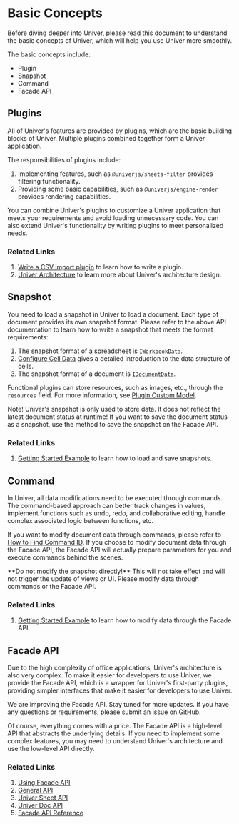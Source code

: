 
# Basic Concepts

<BadgeGroup values={[UniverTypes.GENERAL]} value={UniverTypes.GENERAL} />

Before diving deeper into Univer, please read this document to understand the basic concepts of Univer, which will help you use Univer more smoothly.

The basic concepts include:

* Plugin
* Snapshot
* Command
* Facade API

## Plugins

All of Univer's features are provided by plugins, which are the basic building blocks of Univer. Multiple plugins combined together form a Univer application.

The responsibilities of plugins include:

1. Implementing features, such as `@univerjs/sheets-filter` provides filtering functionality.
2. Providing some basic capabilities, such as `@univerjs/engine-render` provides rendering capabilities.

You can combine Univer's plugins to customize a Univer application that meets your requirements and avoid loading unnecessary code. You can also extend Univer's functionality by writing plugins to meet personalized needs.

### Related Links

1. [Write a CSV import plugin](/guides/sheet/tutorials/csv-import-plugin) to learn how to write a plugin.
2. [Univer Architecture](/guides/sheet/architecture/univer) to learn more about Univer's architecture design.

## Snapshot

You need to load a snapshot in Univer to load a document. Each type of document provides its own snapshot format. Please refer to the above API documentation to learn how to write a snapshot that meets the format requirements:

1. The snapshot format of a spreadsheet is [`IWorkbookData`](/typedoc/@univerjs/core/interfaces/IWorkbookData).
  1. [Configure Cell Data](guides/sheet/getting-started/cell-data) gives a detailed introduction to the data structure of cells.
2. The snapshot format of a document is [`IDocumentData`](/typedoc/@univerjs/core/interfaces/IDocumentData).

Functional plugins can store resources, such as images, etc., through the `resources` field. For more information, see [Plugin Custom Model](/guides/sheet/advanced/custom-model).

<Callout emoji="⚠️">
  Note! Univer's snapshot is only used to store data. It does not reflect the latest document status at runtime! If you want to save the document status as a snapshot, use the method to save the snapshot on the Facade API.
</Callout>

### Related Links

1. [Getting Started Example](/guides/sheet/getting-started/installation#Getting-Started-Example-Loading-Data-Modifying-Data-and-Storing-Data) to learn how to load and save snapshots.

## Command

In Univer, all data modifications need to be executed through commands. The command-based approach can better track changes in values, implement functions such as undo, redo, and collaborative editing, handle complex associated logic between functions, etc.

If you want to modify document data through commands, please refer to [How to Find Command ID](/guides/sheet/tutorials/find-the-command-id). If you choose to modify document data through the Facade API, the Facade API will actually prepare parameters for you and execute commands behind the scenes.

<Callout emoji="⚠️">
  **Do not modify the snapshot directly!** This will not take effect and will not trigger the update of views or UI. Please modify data through commands or the Facade API.
</Callout>

### Related Links

1. [Getting Started Example](/guides/sheet/getting-started/installation#Getting-Started-Example-Loading-Data-Modifying-Data-and-Storing-Data) to learn how to modify data through the Facade API

## Facade API

Due to the high complexity of office applications, Univer's architecture is also very complex. To make it easier for developers to use Univer, we provide the Facade API, which is a wrapper for Univer's first-party plugins, providing simpler interfaces that make it easier for developers to use Univer.

We are improving the Facade API. Stay tuned for more updates. If you have any questions or requirements, please submit an issue on GitHub.

Of course, everything comes with a price. The Facade API is a high-level API that abstracts the underlying details. If you need to implement some complex features, you may need to understand Univer's architecture and use the low-level API directly.

### Related Links

1. [Using Facade API](/guides/sheet/getting-started/facade)
2. [General API](/guides/sheet/features/core/general-api)
3. [Univer Sheet API](/guides/sheet/features/core/sheet-api)
4. [Univer Doc API](/guides/doc/facade/doc-api)
5. [Facade API Reference](/typedoc/@univerjs/facade/README)
